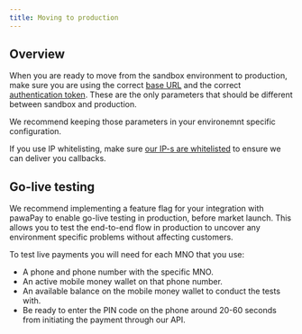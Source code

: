 ```yaml
---
title: Moving to production
---
```


## Overview

When you are ready to move from the sandbox environment to production, make sure you are using the correct [base URL](/using_the_api#where-is-the-api) and the correct [authentication token](/using_the_api#authentication). 
These are the only parameters that should be different between sandbox and production.

<Tip>We recommend keeping those parameters in your environemnt specific configuration.</Tip>

If you use IP whitelisting, make sure [our IP-s are whitelisted](/using_the_api#callback-urls) to ensure we can deliver you callbacks.

## Go-live testing

We recommend implementing a feature flag for your integration with pawaPay to enable go-live testing in production, before market launch. 
This allows you to test the end-to-end flow in production to uncover any environment specific problems without affecting customers.

To test live payments you will need for each MNO that you use:

* A phone and phone number with the specific MNO.
* An active mobile money wallet on that phone number.
* An available balance on the mobile money wallet to conduct the tests with.
* Be ready to enter the PIN code on the phone around 20-60 seconds from initiating the payment through our API.
